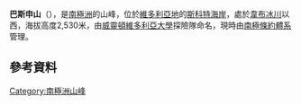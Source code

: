 {{coord|77|19|S|160|29|E|display=title}}

'''巴斯申山'''（{{lang-en|Mount Bastion}}），是[[南極洲|南極洲]]的山峰，位於[[維多利亞地|維多利亞地]]的[[斯科特海岸|斯科特海岸]]，處於[[韋布冰川_(維多利亞地)|韋布冰川]]以西，海拔高度2,530米，由[[威靈頓維多利亞大學|威靈頓維多利亞大學]]探險隊命名，現時由[[南極條約體系|南極條約體系]]管理。

==參考資料==
{{usgs-gazetteer}}

{{DEFAULTSORT:Mount Bastion}}
[[Category:南極洲山峰|Category:南極洲山峰]]


{{ScottCoast-geo-stub}}